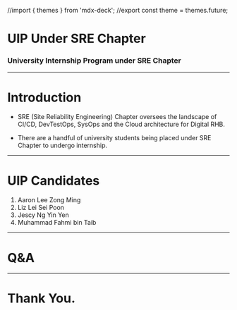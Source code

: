 //import { themes } from 'mdx-deck';
//export const theme = themes.future;

# UIP Under SRE Chapter
### University Internship Program under SRE Chapter

---

# Introduction

- SRE (Site Reliability Engineering) Chapter oversees the landscape of CI/CD, DevTestOps, SysOps and the Cloud architecture for Digital RHB.

- There are a handful of university students being placed under SRE Chapter to undergo internship.

---

# UIP Candidates

1. Aaron Lee Zong Ming
1. Liz Lei Sei Poon
1. Jescy Ng Yin Yen
1. Muhammad Fahmi bin Taib

---

# Q&A

---

# Thank You.
